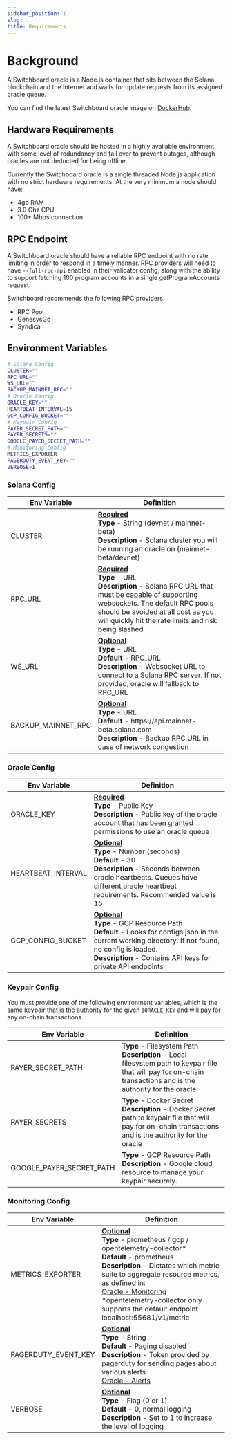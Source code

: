 ```yaml
---
sidebar_position: 1
slug: .
title: Requirements
---
```


# Background

A Switchboard oracle is a Node.js container that sits between the Solana blockchain and the internet and waits for update requests from its assigned oracle queue.

You can find the latest Switchboard oracle image on [DockerHub](https://hub.docker.com/r/switchboardlabs/node/tags).

## Hardware Requirements

A Switchboard oracle should be hosted in a highly available environment with some level of redundancy and fail over to prevent outages, although oracles are not deducted for being offline.

Currently the Switchboard oracle is a single threaded Node.js application with no strict hardware requirements. At the very minimum a node should have:

- 4gb RAM
- 3.0 Ghz CPU
- 100+ Mbps connection

## RPC Endpoint

A Switchboard oracle should have a reliable RPC endpoint with no rate limiting in order to respond in a timely manner. RPC providers will need to have `--full-rpc-api` enabled in their validator config, along with the ability to support fetching 100 program accounts in a single getProgramAccounts request.

Switchboard recommends the following RPC providers:

- RPC Pool
- GenesysGo
- Syndica

## Environment Variables

```bash env title=".env"
# Solana Config
CLUSTER=""
RPC_URL=""
WS_URL=""
BACKUP_MAINNET_RPC=""
# Oracle Config
ORACLE_KEY=""
HEARTBEAT_INTERVAL=15
GCP_CONFIG_BUCKET=""
# Keypair Config
PAYER_SECRET_PATH=""
PAYER_SECRETS=""
GOOGLE_PAYER_SECRET_PATH=""
# Monitoring Config
METRICS_EXPORTER
PAGERDUTY_EVENT_KEY=""
VERBOSE=1
```

### Solana Config

<table>
  <thead>
    <tr>
      <th>Env Variable</th>
      <th>Definition</th>
    </tr>
  </thead>
  <tbody>
    <tr>
      <td>CLUSTER</td>
      <td>
        <b>
          <u>Required</u>
        </b>
        <br />
        <b>Type</b> - String (devnet / mainnet-beta)
        <br />
        <b>Description</b> - Solana cluster you will be running an oracle on
        (mainnet-beta/devnet)
      </td>
    </tr>
    <tr>
      <td>RPC_URL</td>
      <td>
        <b>
          <u>Required</u>
        </b>
        <br />
        <b>Type</b> - URL
        <br />
        <b>Description</b> - Solana RPC URL that must be capable of supporting
        websockets. The default RPC pools should be avoided at all cost as you
        will quickly hit the rate limits and risk being slashed
      </td>
    </tr>
    <tr>
      <td>WS_URL</td>
      <td>
        <b>
          <u>Optional</u>
        </b>
        <br />
        <b>Type</b> - URL
        <br />
        <b>Default</b> - RPC_URL
        <br />
        <b>Description</b> - Websocket URL to connect to a Solana RPC server. If
        not provided, oracle will fallback to RPC_URL
      </td>
    </tr>
    <tr>
      <td>BACKUP_MAINNET_RPC</td>
      <td>
        <b>
          <u>Optional</u>
        </b>
        <br />
        <b>Type</b> - URL
        <br />
        <b>Default</b> - https://api.mainnet-beta.solana.com
        <br />
        <b>Description</b> - Backup RPC URL in case of network congestion
      </td>
    </tr>
  </tbody>
</table>

### Oracle Config

<table>
  <thead>
    <tr>
      <th>Env Variable</th>
      <th>Definition</th>
    </tr>
  </thead>
  <tbody>
    <tr>
      <td>ORACLE_KEY</td>
      <td>
        <b>
          <u>Required</u>
        </b>
        <br />
        <b>Type</b> - Public Key
        <br />
        <b>Description</b> - Public key of the oracle account that has been
        granted permissions to use an oracle queue <br />
      </td>
    </tr>
    <tr>
      <td>HEARTBEAT_INTERVAL</td>
      <td>
        <b>
          <u>Optional</u>
        </b>
        <br />
        <b>Type</b> - Number (seconds)
        <br />
        <b>Default</b> - 30
        <br />
        <b>Description</b> - Seconds between oracle heartbeats. Queues have
        different oracle heartbeat requirements. Recommended value is 15
      </td>
    </tr>
    <tr>
      <td>GCP_CONFIG_BUCKET</td>
      <td>
        <b>
          <u>Optional</u>
        </b>
        <br />
        <b>Type</b> - GCP Resource Path
        <br />
        <b>Default</b> - Looks for configs.json in the current working
        directory. If not found, no config is loaded.
        <br />
        <b>Description</b> - Contains API keys for private API endpoints
      </td>
    </tr>
  </tbody>
</table>

### Keypair Config

You must provide one of the following environment variables, which is the same keypair that is the authority for the given `$ORACLE_KEY` and will pay for any on-chain transactions.

<table>
  <thead>
    <tr>
      <th>Env Variable</th>
      <th>Definition</th>
    </tr>
  </thead>
  <tbody>
    <tr>
      <td>PAYER_SECRET_PATH</td>
      <td>
        <b>Type</b> - Filesystem Path
        <br />
        <b>Description</b> - Local filesystem path to keypair file that will pay
        for on-chain transactions and is the authority for the oracle
      </td>
    </tr>
    <tr>
      <td>PAYER_SECRETS</td>
      <td>
        <b>Type</b> - Docker Secret
        <br />
        <b>Description</b> - Docker Secret path to keypair file that will pay
        for on-chain transactions and is the authority for the oracle
      </td>
    </tr>
    <tr>
      <td>GOOGLE_PAYER_SECRET_PATH</td>
      <td>
        <b>Type</b> - GCP Resource Path
        <br />
        <b>Description</b> - Google cloud resource to manage your keypair
        securely.
      </td>
    </tr>
  </tbody>
</table>

### Monitoring Config

<table>
  <thead>
    <tr>
      <th>Env Variable</th>
      <th>Definition</th>
    </tr>
  </thead>
  <tbody>
    <tr>
      <td>METRICS_EXPORTER</td>
      <td>
        <b>
          <u>Optional</u>
        </b>
        <br />
        <b>Type</b> - prometheus / gcp / opentelemetry-collector*
        <br />
        <b>Default</b> - prometheus
        <br />
        <b>Description</b> - Dictates which metric suite to aggregate resource
        metrics, as defined in:
        <br />
        <a href="./service/monitoring">Oracle - Monitoring</a>
        <br />
        *opentelemetry-collector only supports the default endpoint
        localhost:55681/v1/metric
      </td>
    </tr>
    <tr>
      <td>PAGERDUTY_EVENT_KEY</td>
      <td>
        <b>
          <u>Optional</u>
        </b>
        <br />
        <b>Type</b> - String
        <br />
        <b>Default</b> - Paging disabled
        <br />
        <b>Description</b> - Token provided by pagerduty for sending pages about
        various alerts.
        <br />
        <a href="./service/monitoring#alerts">Oracle - Alerts</a>
      </td>
    </tr>
    <tr>
      <td>VERBOSE</td>
      <td>
        <b>
          <u>Optional</u>
        </b>
        <br />
        <b>Type</b> - Flag (0 or 1)
        <br />
        <b>Default</b> - 0, normal logging
        <br />
        <b>Description</b> - Set to 1 to increase the level of logging
      </td>
    </tr>
  </tbody>
</table>
